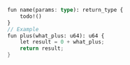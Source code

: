 ``` rust
fun name(params: type): return_type {
    todo!()
}
// Example
fun plus(what_plus: u64): u64 {
    let result = 0 + what_plus;
    return result;
}
```
